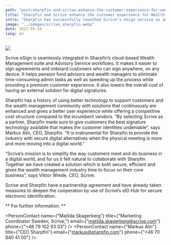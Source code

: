 ```yaml
---
path: "post/sharpfin-and-scrive-enhance-the-customer-experience-for-wealth-managers"
title: "Sharpfin and Scrive enhance the customer experience for Wealth Managers"
intro: "Sharpfin has successfully launched Scrive’s eSign service as an integrated part of its Wealth Management Suite. The first Wealth Managers are already connected, offering their customers a digital and seamless service experience."
image: "../images/scrive_sharpfin.webp"
date: 2021-05-18
lang: en
---
```


![](../images/scrive_sharpfin.webp)

Scrive eSign is seamlessly integrated in Sharpfin’s cloud-based Wealth Management suite and Advisory Service workflows.
It makes it easier to sign agreements and onboard customers who can sign anywhere, on any device.
It helps pension fund advisors and wealth managers to eliminate time-consuming admin tasks as well as speeding up the process while providing a premium customer experience.
It also lowers the overall cost of having an external solution for digital signatures.


Sharpfin has a history of using better technology to support customers and the wealth management community with solutions that continuously are enhanced and gives a better user experience while offering a competitive cost structure compared to the incumbent vendors.
“By selecting Scrive as a partner, Sharpfin made sure to give customers the best signature technology available that makes the customer identities undeniable”, says Markus Alin, CEO, Sharpfin.
“It is instrumental for Sharpfin to provide the industry with secure digital alternatives when the physical meeting is more and more moving into a digital world.”

“Scrive’s mission is to simplify the way customers meet and do business in a digital world, and for us it felt natural to collaborate with Sharpfin.
Together we have created a solution which is both secure, efficient and gives the wealth management industry time to focus on their core business”, says Viktor Wrede, CEO, Scrive.


Scrive and Sharpfin have a partnership agreement and have already taken measures to deepen the cooperation by use of Scrive’s eID Hub for secure electronic identification.


** For further information:  **

<PersonContact name={"Matilda Skagerberg"} title={"Marketing Coordinator Sweden, Scrive,"} email={"matilda.skagerberg@scrive.com"} phone={"+46 79 102 93 33"} />
<PersonContact name={"Markus Alin"} title={"CEO Sharpfin"} email={"markus@sharpfin.com"} phone={"+46 70 840 41 00"} />

